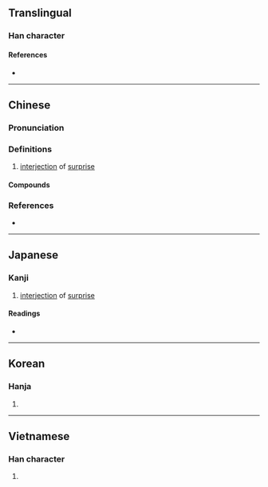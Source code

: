 {{character info/new}}
==Translingual==

===Han character===
{{Han char|rn=30|rad=口|as=06|sn=9|four=64040|canj=RTK|ids=⿰口艾}}

====References====
* {{Han ref|kx=0189.271|dkj=03628|hdz=10598.030|uh=54CE|ud=21710|bh=AB75|bd=43893}}

----

==Chinese==
{{zh-forms}}

===Pronunciation===
{{zh-pron
|m=āi
|c=aai1,ai3
|h=pfs=ái
|md=
|mn=ai
|w=
|mc=y
|oc=y
|cat=interj
}}

===Definitions===
{{zh-hanzi}}

# [[interjection]] of [[surprise]]

====Compounds====
{{zh-der|哎呀|哎喲}}

===References===
* {{R:yue:Hanzi}}

{{zh-cat|Elementary}}

----

==Japanese==

===Kanji===
{{ja-kanji|grade=|rs=口06}}

# [[interjection]] of [[surprise]]

====Readings====
* {{ja-readings
|on=がい, あい
}}

----

==Korean==

===Hanja===
{{ko-hanja|hangeul=애}}

# {{defn|lang=ko|sort=口06}}

----

==Vietnamese==

===Han character===
{{vi-hantu|[[ngáy]], [[ngửi]]|rs=口06}}

# {{defn|lang=vi|sort=口06}}